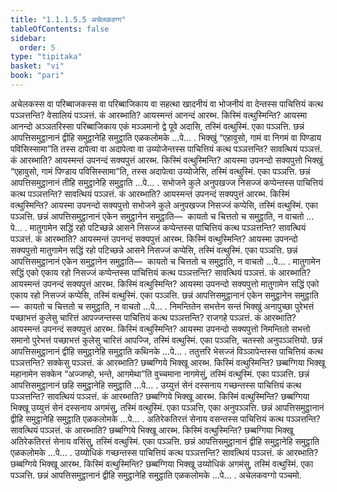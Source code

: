 ```yaml
---
title: "1.1.1.5.5 अचेलकवग्ग"
tableOfContents: false
sidebar:
  order: 5
type: "tipitaka"
basket: "vi"
book: "pari"
---
```



<DynamicBreadcrumb />

<Division number="94" book="pari">

<Paragraph number="163" book="pari">
अचेलकस्स वा परिब्बाजकस्स वा परिब्बाजिकाय वा सहत्था खादनीयं वा भोजनीयं वा देन्तस्स पाचित्तियं कत्थ पञ्ञत्तन्ति? वेसालियं पञ्ञत्तं. कं आरब्भाति? आयस्मन्तं आनन्दं आरब्भ. किस्मिं वत्थुस्मिन्ति? आयस्मा आनन्दो अञ्ञतरिस्सा परिब्बाजिकाय एकं मञ्ञमानो द्वे पूवे अदासि, तस्मिं वत्थुस्मिं. एका पञ्ञत्ति. छन्नं आपत्तिसमुट्ठानानं द्वीहि समुट्ठानेहि समुट्ठाति एळकलोमके …पे… .
</Paragraph>

</Division>
<Division number="95" book="pari">

<Paragraph number="164" book="pari">
भिक्खुं “एहावुसो, गामं वा निगमं वा पिण्डाय पविसिस्सामा”ति तस्स दापेत्वा वा अदापेत्वा वा उय्योजेन्तस्स पाचित्तियं कत्थ पञ्ञत्तन्ति? सावत्थियं पञ्ञत्तं. कं आरब्भाति? आयस्मन्तं उपनन्दं सक्यपुत्तं आरब्भ. किस्मिं वत्थुस्मिन्ति? आयस्मा उपनन्दो सक्यपुत्तो भिक्खुं “एहावुसो, गामं पिण्डाय पविसिस्सामा”ति, तस्स अदापेत्वा उय्योजेसि, तस्मिं वत्थुस्मिं. एका पञ्ञत्ति. छन्नं आपत्तिसमुट्ठानानं तीहि समुट्ठानेहि समुट्ठाति …पे… .
</Paragraph>

</Division>
<Division number="96" book="pari">

<Paragraph number="165" book="pari">
सभोजने कुले अनुपखज्ज निसज्जं कप्पेन्तस्स पाचित्तियं कत्थ पञ्ञत्तन्ति? सावत्थियं पञ्ञत्तं. कं आरब्भाति? आयस्मन्तं उपनन्दं सक्यपुत्तं आरब्भ. किस्मिं वत्थुस्मिन्ति? आयस्मा उपनन्दो सक्यपुत्तो सभोजने कुले अनुपखज्ज निसज्जं कप्पेसि, तस्मिं वत्थुस्मिं. एका पञ्ञत्ति. छन्नं आपत्तिसमुट्ठानानं एकेन समुट्ठानेन समुट्ठाति—  कायतो च चित्ततो च समुट्ठाति, न वाचतो …पे… .
</Paragraph>

</Division>
<Division number="97" book="pari">

<Paragraph number="166" book="pari">
मातुगामेन सद्धिं रहो पटिच्छन्ने आसने निसज्जं कप्पेन्तस्स पाचित्तियं कत्थ पञ्ञत्तन्ति? सावत्थियं पञ्ञत्तं. कं आरब्भाति? आयस्मन्तं उपनन्दं सक्यपुत्तं आरब्भ. किस्मिं वत्थुस्मिन्ति? आयस्मा उपनन्दो सक्यपुत्तो मातुगामेन सद्धिं रहो पटिच्छन्ने आसने निसज्जं कप्पेसि, तस्मिं वत्थुस्मिं. एका पञ्ञत्ति. छन्नं आपत्तिसमुट्ठानानं एकेन समुट्ठानेन समुट्ठाति—  कायतो च चित्ततो च समुट्ठाति, न वाचतो …पे… .
</Paragraph>

</Division>
<Division number="98" book="pari">

<Paragraph number="167" book="pari">
मातुगामेन सद्धिं एको एकाय रहो निसज्जं कप्पेन्तस्स पाचित्तियं कत्थ पञ्ञत्तन्ति? सावत्थियं पञ्ञत्तं. कं आरब्भाति? आयस्मन्तं उपनन्दं सक्यपुत्तं आरब्भ. किस्मिं वत्थुस्मिन्ति? आयस्मा उपनन्दो सक्यपुत्तो मातुगामेन सद्धिं एको एकाय रहो निसज्जं कप्पेसि, तस्मिं वत्थुस्मिं. एका पञ्ञत्ति. छन्नं आपत्तिसमुट्ठानानं एकेन समुट्ठानेन समुट्ठाति—  कायतो च चित्ततो च समुट्ठाति, न वाचतो …पे… .
</Paragraph>

</Division>
<Division number="99" book="pari">

<Paragraph number="168" book="pari">
निमन्तितेन सभत्तेन सन्तं भिक्खुं अनापुच्छा पुरेभत्तं पच्छाभत्तं कुलेसु चारित्तं आपज्जन्तस्स पाचित्तियं कत्थ पञ्ञत्तन्ति? राजगहे पञ्ञत्तं. कं आरब्भाति? आयस्मन्तं उपनन्दं सक्यपुत्तं आरब्भ. किस्मिं वत्थुस्मिन्ति? आयस्मा उपनन्दो सक्यपुत्तो निमन्तितो सभत्तो समानो पुरेभत्तं पच्छाभत्तं कुलेसु चारित्तं आपज्जि, तस्मिं वत्थुस्मिं. एका पञ्ञत्ति, चतस्सो अनुपञ्ञत्तियो. छन्नं आपत्तिसमुट्ठानानं द्वीहि समुट्ठानेहि समुट्ठाति कथिनके …पे… .
</Paragraph>

</Division>
<Division number="100" book="pari">

<Paragraph number="169" book="pari">
ततुत्तरि भेसज्जं विञ्ञापेन्तस्स पाचित्तियं कत्थ पञ्ञत्तन्ति? सक्केसु पञ्ञत्तं. कं आरब्भाति? छब्बग्गिये भिक्खू आरब्भ. किस्मिं वत्थुस्मिन्ति? छब्बग्गिया भिक्खू महानामेन सक्केन “अज्जण्हो, भन्ते, आगमेथा”ति वुच्चमाना नागमेसुं, तस्मिं वत्थुस्मिं. एका पञ्ञत्ति. छन्नं आपत्तिसमुट्ठानानं छहि समुट्ठानेहि समुट्ठाति …पे… .
</Paragraph>

</Division>
<Division number="101" book="pari">

<Paragraph number="170" book="pari">
उय्युत्तं सेनं दस्सनाय गच्छन्तस्स पाचित्तियं कत्थ पञ्ञत्तन्ति? सावत्थियं पञ्ञत्तं. कं आरब्भाति? छब्बग्गिये भिक्खू आरब्भ. किस्मिं वत्थुस्मिन्ति? छब्बग्गिया भिक्खू उय्युत्तं सेनं दस्सनाय अगमंसु, तस्मिं वत्थुस्मिं. एका पञ्ञत्ति, एका अनुपञ्ञत्ति. छन्नं आपत्तिसमुट्ठानानं द्वीहि समुट्ठानेहि समुट्ठाति एळकलोमके …पे… .
</Paragraph>

</Division>
<Division number="102" book="pari">

<Paragraph number="171" book="pari">
अतिरेकतिरत्तं सेनाय वसन्तस्स पाचित्तियं कत्थ पञ्ञत्तन्ति? सावत्थियं पञ्ञत्तं. कं आरब्भाति? छब्बग्गिये भिक्खू आरब्भ. किस्मिं वत्थुस्मिन्ति? छब्बग्गिया भिक्खू अतिरेकतिरत्तं सेनाय वसिंसु, तस्मिं वत्थुस्मिं. एका पञ्ञत्ति. छन्नं आपत्तिसमुट्ठानानं द्वीहि समुट्ठानेहि समुट्ठाति एळकलोमके …पे… .
</Paragraph>

</Division>
<Division number="103" book="pari">

<Paragraph number="172" book="pari">
उय्योधिकं गच्छन्तस्स पाचित्तियं कत्थ पञ्ञत्तन्ति? सावत्थियं पञ्ञत्तं. कं आरब्भाति? छब्बग्गिये भिक्खू आरब्भ. किस्मिं वत्थुस्मिन्ति? छब्बग्गिया भिक्खू उय्योधिकं अगमंसु, तस्मिं वत्थुस्मिं. एका पञ्ञत्ति. छन्नं आपत्तिसमुट्ठानानं द्वीहि समुट्ठानेहि समुट्ठाति एळकलोमके …पे… .

</Paragraph>
</Division>

<Paragraph number="173" type="center" book="pari">
अचेलकवग्गो पञ्चमो.
</Paragraph>